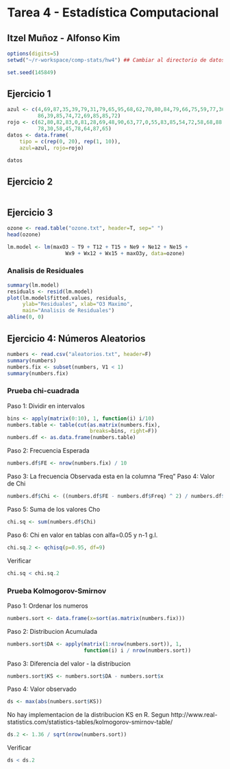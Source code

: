 Tarea 4 - Estadística Computacional
========================================================

Itzel Muñoz - Alfonso Kim
--------------------------------------------------------
```r
options(digits=5)
setwd("~/r-workspace/comp-stats/hw4") ## Cambiar al directorio de datos
```
```r
set.seed(145849)
```

## Ejercicio 1

```r
azul <- c(4,69,87,35,39,79,31,79,65,95,68,62,70,80,84,79,66,75,59,77,36,
          86,39,85,74,72,69,85,85,72)
rojo <- c(62,80,82,83,0,81,28,69,48,90,63,77,0,55,83,85,54,72,58,68,88,83,
          78,30,58,45,78,64,87,65)
datos <- data.frame(
    tipo = c(rep(0, 20), rep(1, 10)),
    azul=azul, rojo=rojo)

datos
```

## Ejercicio 2

```r
```

## Ejercicio 3

```r
ozone <- read.table("ozone.txt", header=T, sep=" ")
head(ozone)

lm.model <- lm(maxO3 ~ T9 + T12 + T15 + Ne9 + Ne12 + Ne15 + 
                   Wx9 + Wx12 + Wx15 + maxO3y, data=ozone)
```

### Analisis de Residuales

```r
summary(lm.model)
residuals <- resid(lm.model)
plot(lm.model$fitted.values, residuals, 
     ylab="Residuales", xlab="O3 Maximo", 
     main="Analisis de Residuales") 
abline(0, 0)
```


## Ejercicio 4: Números Aleatorios
```r
numbers <- read.csv("aleatorios.txt", header=F)
summary(numbers)
numbers.fix <- subset(numbers, V1 < 1)
summary(numbers.fix)
```

### Prueba chi-cuadrada
Paso 1: Dividir en intervalos
```r
bins <- apply(matrix(0:10), 1, function(i) i/10)
numbers.table <- table(cut(as.matrix(numbers.fix),
                           breaks=bins, right=F))
numbers.df <- as.data.frame(numbers.table)
```

Paso 2: Frecuencia Esperada
```r
numbers.df$FE <- nrow(numbers.fix) / 10
```

Paso 3: La frecuencia Observada esta en la columna "Freq"
Paso 4: Valor de Chi
```r
numbers.df$Chi <- ((numbers.df$FE - numbers.df$Freq) ^ 2) / numbers.df$FE
```

Paso 5: Suma de los valores Cho
```r
chi.sq <- sum(numbers.df$Chi)
```

Paso 6: Chi en valor en tablas con alfa=0.05 y n-1 g.l.
```r
chi.sq.2 <- qchisq(p=0.95, df=9)
```

Verificar
```r
chi.sq < chi.sq.2
```

### Prueba Kolmogorov-Smirnov
Paso 1: Ordenar los numeros
```r
numbers.sort <- data.frame(x=sort(as.matrix(numbers.fix)))
```

Paso 2: Distribucion Acumulada
```r
numbers.sort$DA <- apply(matrix(1:nrow(numbers.sort)), 1, 
                         function(i) i / nrow(numbers.sort))
```

Paso 3: Diferencia del valor - la distribucion
```r
numbers.sort$KS <- numbers.sort$DA - numbers.sort$x
```

Paso 4: Valor observado
```r
ds <- max(abs(numbers.sort$KS))
```

No hay implementacion de la distribucion KS en R.
Segun http://www.real-statistics.com/statistics-tables/kolmogorov-smirnov-table/
```r
ds.2 <- 1.36 / sqrt(nrow(numbers.sort))
```

Verificar
```r
ds < ds.2
```


```r
```